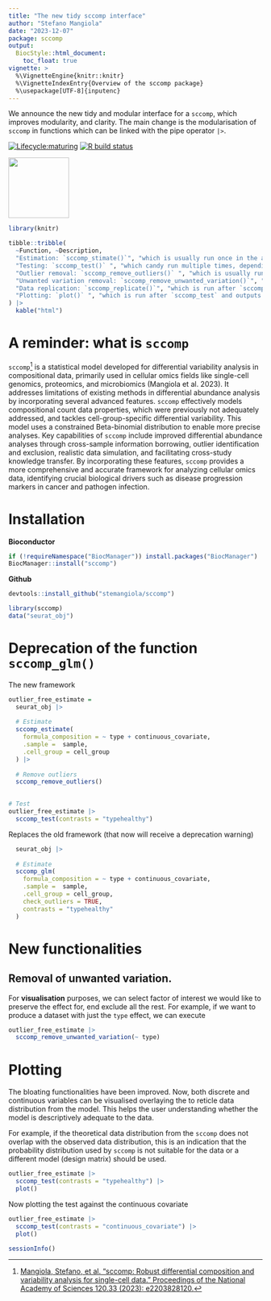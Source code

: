 ```yaml
---
title: "The new tidy sccomp interface"
author: "Stefano Mangiola"
date: "2023-12-07"
package: sccomp
output:
  BiocStyle::html_document:
    toc_float: true
vignette: >
  %\VignetteEngine{knitr::knitr}
  %\VignetteIndexEntry{Overview of the sccomp package}
  %\usepackage[UTF-8]{inputenc}
---
```


We announce the new tidy and modular interface for a `sccomp`, which improves modularity, and clarity. The main change is the modularisation of `sccomp` in functions which can be linked with the pipe operator `|>`.

<!-- badges: start -->

[![Lifecycle:maturing](https://img.shields.io/badge/lifecycle-maturing-blue.svg)](https://www.tidyverse.org/lifecycle/#maturing) [![R build status](https://github.com/stemangiola/sccomp/actions/workflows/rworkflows.yml/badge.svg)](https://github.com/stemangiola/tidyseurat/actions/)

<!-- badges: end -->

![](https://raw.githubusercontent.com/stemangiola/sccomp/master/inst/logo-01.png){width="120px"}



```r
library(knitr)

tibble::tribble(
  ~Function, ~Description,
  "Estimation: `sccomp_stimate()`", "which is usually run once in the analysis (per model).",
  "Testing: `sccomp_test()` ", "which candy run multiple times, depending on how many contrasts you want to test (e.g. age, untreated vs treated). ",
  "Outlier removal: `sccomp_remove_outliers()` ", "which is usually run once after `sccomp_estimate()` in case you want to produce estimates not influenced by outlier data points.",
  "Unwanted variation removal: `sccomp_remove_unwanted_variation()`", " which is run after `sccomp_estimate()` and produces a dataset that just preserve the variability of your factor of interest. ",
  "Data replication: `sccomp_replicate()`", "which is run after `sccomp_estimate()` and produces a dataset representing the theoretical data distribution according to the model (from the posterior distribution).",
  "Plotting: `plot()` ", "which is run after `sccomp_test` and outputs a series of summary plots."
) |> 
  kable("html")
```





# A reminder: what is `sccomp`

`sccomp`[^1] is a statistical model developed for differential variability analysis in compositional data, primarily used in cellular omics fields like single-cell genomics, proteomics, and microbiomics (Mangiola et al. 2023). It addresses limitations of existing methods in differential abundance analysis by incorporating several advanced features. `sccomp` effectively models compositional count data properties, which were previously not adequately addressed, and tackles cell-group-specific differential variability. This model uses a constrained Beta-binomial distribution to enable more precise analyses. Key capabilities of `sccomp` include improved differential abundance analyses through cross-sample information borrowing, outlier identification and exclusion, realistic data simulation, and facilitating cross-study knowledge transfer. By incorporating these features, `sccomp` provides a more comprehensive and accurate framework for analyzing cellular omics data, identifying crucial biological drivers such as disease progression markers in cancer and pathogen infection.

[^1]: [Mangiola, Stefano, et al. "sccomp: Robust differential composition and variability analysis for single-cell data." Proceedings of the National Academy of Sciences 120.33 (2023): e2203828120.](https://doi.org/10.1073/pnas.2203828120)


# Installation

**Bioconductor**

```r
if (!requireNamespace("BiocManager")) install.packages("BiocManager")
BiocManager::install("sccomp")
```

**Github**

```r
devtools::install_github("stemangiola/sccomp")
```

```r
library(sccomp)
data("seurat_obj")
```

# Deprecation of the function `sccomp_glm()`

The new framework

```r

outlier_free_estimate = 
  seurat_obj |>
  
  # Estimate
  sccomp_estimate( 
    formula_composition = ~ type + continuous_covariate, 
    .sample =  sample, 
    .cell_group = cell_group
  ) |>
  
  # Remove outliers
  sccomp_remove_outliers() 

  
# Test
outlier_free_estimate |>
  sccomp_test(contrasts = "typehealthy") 

```

Replaces the old framework (that now will receive a deprecation warning)

```r

  seurat_obj |>
  
  # Estimate
  sccomp_glm( 
    formula_composition = ~ type + continuous_covariate, 
    .sample =  sample, 
    .cell_group = cell_group, 
    check_outliers = TRUE,
    contrasts = "typehealthy"
  ) 

```

# New functionalities

## Removal of unwanted variation.

For **visualisation** purposes, we can select factor of interest we would like to preserve the effect for, end exclude all the rest. For example, if we want to produce a dataset with just the `type` effect, we can execute

```r
outlier_free_estimate |>
  sccomp_remove_unwanted_variation(~ type)
```

# Plotting

The bloating functionalities have been improved. Now, both discrete and continuous variables can be visualised overlaying the to reticle data distribution from the model. This helps the user understanding whether the model is descriptively adequate to the data.

For example, if the theoretical data distribution from the `sccomp` does not overlap with the observed data distribution, this is an indication that the probability distribution used by `sccomp` is not suitable for the data or a different model (design matrix) should be used.

```r
outlier_free_estimate |>
  sccomp_test(contrasts = "typehealthy") |> 
  plot()

```

Now plotting the test against the continuous covariate

```r
outlier_free_estimate |>
  sccomp_test(contrasts = "continuous_covariate") |> 
  plot()

```

```r
sessionInfo()
```
